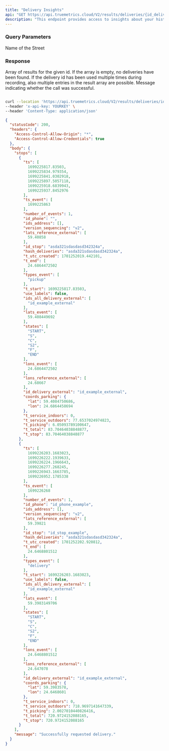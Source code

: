 ```yaml
---
title: "Delivery Insights"
api: "GET https://api.truemetrics.cloud/V2/results/deliveries/{id_delivery}"
description: "This endpoint provides access to insights about your historical deliveries. Here you can find stop and parking times and estimated distances from parking place to the customer. To access a delivery, just use the delivery id as path parameter and get your results."
---
```


### Query Parameters 

<ParamField path="id_delivery" type="string" initialValue="02ba969157efe246129b586b736f4e276e6de5d77b726bb550449519966c1360">
  Name of the Street
</ParamField>

<ParamField header="Content-Type" type="string" initialValue='application/json' >
</ParamField>
<ParamField header="x-api-key" type="string" initialValue='MSgcfnGu0p3E2KhFwTP3N5NSrCSXm54U6DI0PW51' >
</ParamField>

### Response

<ResponseField name="results" type="array">
  Array of results for the given id. If the array is empty, no deliveries have been found. If the delivery id has been used multiple times during recording, also multiple entries in the result array are possible.
</ResponseField>

<ResponseField name="message" type="string">
  Message indicating whether the call was successful.
</ResponseField>

<RequestExample>

```bash Example Request

curl --location 'https://api.truemetrics.cloud/V2/results/deliveries/id_example_external' \
--header 'x-api-key: YOURKEY' \
--header 'Content-Type: application/json'
```

</RequestExample>

<ResponseExample>

```json Response
{
  "statusCode": 200,
  "headers": {
    "Access-Control-Allow-Origin": "*",
    "Access-Control-Allow-Credentials": true
  },
  "body": {
    "stops": [
      {
        "ts": [
          1699225817.83503,
          1699225834.979354,
          1699225841.0302918,
          1699225897.5057118,
          1699225918.6839943,
          1699225937.8452976
        ],
        "ts_event": [
          1699225863
        ],
        "number_of_events": 1,
        "id_phone": "",
        "ids_address": [],
        "version_sequencing": "v2",
        "lats_reference_external": [
          59.40858
        ],
        "id_stop": "asda321sdasdasd342324a",
        "hash_deliveries": "asda321sdasdasd342324a",
        "t_utc_created": 1701252019.442101,
        "t_end": [
          24.6864472502
        ],
        "types_event": [
          "pickup"
        ],
        "t_start": 1699225817.83503,
        "use_labels": false,
        "ids_all_delivery_external": [
          "id_example_external"
        ],
        "lats_event": [
          59.408449692
        ],
        "states": [
          "START",
          "S",
          "C",
          "S2",
          "F",
          "END"
        ],
        "lons_event": [
          24.6864472502
        ],
        "lons_reference_external": [
          24.68667
        ],
        "id_delivery_external": "id_example_external",
        "coords_parking": {
          "lat": 59.4084750686,
          "lon": 24.6864458694
        },
        "t_service_indoors": 0,
        "t_service_outdoors": 77.6537024974823,
        "t_picking": 6.05093789100647,
        "t_total": 83.70464038848877,
        "t_stop": 83.70464038848877
      },
      {
        "ts": [
          1699226203.1683023,
          1699226222.1939633,
          1699226224.1966643,
          1699226277.268245,
          1699226943.1663785,
          1699226952.1785338
        ],
        "ts_event": [
          1699226268
        ],
        "number_of_events": 1,
        "id_phone": "id_phone_example",
        "ids_address": [],
        "version_sequencing": "v2",
        "lats_reference_external": [
          59.39821
        ],
        "id_stop": "id_stop_example",
        "hash_deliveries": "asda321sdasdasd342324a",
        "t_utc_created": 1701252202.920812,
        "t_end": [
          24.6468801512
        ],
        "types_event": [
          "delivery"
        ],
        "t_start": 1699226203.1683023,
        "use_labels": false,
        "ids_all_delivery_external": [
          "id_example_external"
        ],
        "lats_event": [
          59.3983149706
        ],
        "states": [
          "START",
          "S",
          "C",
          "S2",
          "F",
          "END"
        ],
        "lons_event": [
          24.6468801512
        ],
        "lons_reference_external": [
          24.647078
        ],
        "id_delivery_external": "id_example_external",
        "coords_parking": {
          "lat": 59.3983578,
          "lon": 24.6468601
        },
        "t_service_indoors": 0,
        "t_service_outdoors": 718.9697141647339,
        "t_picking": 2.0027010440826416,
        "t_total": 720.9724152088165,
        "t_stop": 720.9724152088165
      }
    ],
    "message": "Successfully requested delivery."
  }
}
```

</ResponseExample>
